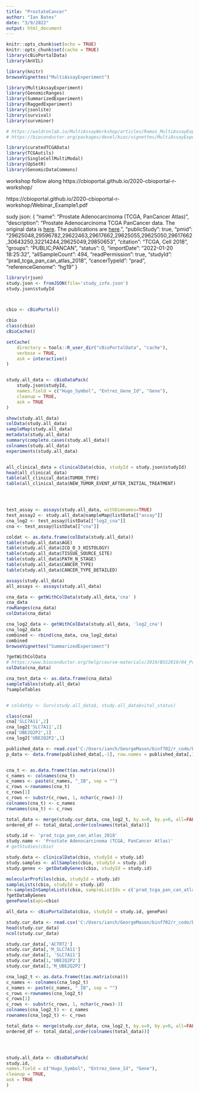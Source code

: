 ```yaml
---
title: "ProstateCancer"
author: "Ian Bates"
date: "3/9/2022"
output: html_document
---
```


```r
knitr::opts_chunk$set(echo = TRUE)
knitr::opts_chunk$set(cache = TRUE)
library(cBioPortalData)
library(AnVIL)

```

```r
library(knitr)
browseVignettes("MultiAssayExperiment")

```

```r

library(MultiAssayExperiment)
library(GenomicRanges)
library(SummarizedExperiment)
library(RaggedExperiment)
library(jsonlite)
library(survival)
library(survminer)


```
```r
# https://waldronlab.io/MultiAssayWorkshop/articles/Ramos_MultiAssayExperiment.html
# https://bioconductor.org/packages/devel/bioc/vignettes/MultiAssayExperiment/inst/doc/QuickStartMultiAssay.htmlA

library(curatedTCGAData)
library(TCGAutils)
library(SingleCellMultiModal)
library(UpSetR)
library(GenomicDataCommons)
```

workshop follow along
https://cbioportal.github.io/2020-cbioportal-r-workshop/

https://cbioportal.github.io/2020-cbioportal-r-workshop/Webinar_Example1.pdf


sudy json:
{
    "name": "Prostate Adenocarcinoma (TCGA, PanCancer Atlas)",
    "description": "Prostate Adenocarcinoma TCGA PanCancer data. The original data is <a href=\"https://gdc.cancer.gov/about-data/publications/pancanatlas\">here</a>. The publications are <a href=\"https://www.cell.com/pb-assets/consortium/pancanceratlas/pancani3/index.html\">here</a>.",
    "publicStudy": true,
    "pmid": "29625048,29596782,29622463,29617662,29625055,29625050,29617662,30643250,32214244,29625049,29850653",
    "citation": "TCGA, Cell 2018",
    "groups": "PUBLIC;PANCAN",
    "status": 0,
    "importDate": "2022-01-20 18:25:32",
    "allSampleCount": 494,
    "readPermission": true,
    "studyId": "prad_tcga_pan_can_atlas_2018",
    "cancerTypeId": "prad",
    "referenceGenome": "hg19"
}
```r
library(rjson)
study.json <- fromJSON(file='study_info.json')
study.json$studyId




```

```r
cbio <- cBioPortal()

cbio
class(cbio)
cBioCache()

setCache(
    directory = tools::R_user_dir("cBioPortalData", "cache"),
    verbose = TRUE,
    ask = interactive()
)


study.all_data <- cBioDataPack(
    study.json$studyId,
    names.field = c("Hugo_Symbol", "Entrez_Gene_Id", "Gene"),
    cleanup = TRUE,
    ask = TRUE
)
```




```r
show(study.all_data)
colData(study.all_data)
sampleMap(study.all_data)
metadata(study.all_data)
summary(complete.cases(study.all_data))
colnames(study.all_data)
experiments(study.all_data)


all_clinical_data = clinicalData(cbio, studyId = study.json$studyId)
head(all_clinical_data)
table(all_clinical_data$TUMOR_TYPE)
table(all_clinical_data$NEW_TUMOR_EVENT_AFTER_INITIAL_TREATMENT)




test_assay <- assays(study.all_data, withDimnames=TRUE)
test_assay2 <- study.all_data@sampleMap@listData[["assay"]]
cna_log2 <- test_assay@listData[["log2_cna"]]
cna <- test_assay@listData[["cna"]]

coldat <- as.data.frame(colData(study.all_data))
table(study.all_data$AGE)
table(study.all_data$ICD_O_3_HISTOLOGY)
table(study.all_data$TISSUE_SOURCE_SITE)
table(study.all_data$PATH_N_STAGE)
table(study.all_data$CANCER_TYPE)
table(study.all_data$CANCER_TYPE_DETAILED)

assays(study.all_data)
all_assays <- assays(study.all_data)

cna_data <- getWithColData(study.all_data,'cna' )
cna_data
rowRanges(cna_data)
colData(cna_data)

cna_log2_data <- getWithColData(study.all_data, 'log2_cna')
cna_log2_data
combined <- rbind(cna_data, cna_log2_data)
combined
browseVignettes("SummarizedExperiment")

?getWithColData
# https://www.bioconductor.org/help/course-materials/2019/BSS2019/04_Practical_CoreApproachesInBioconductor.html
colData(cna_data)

cna_test_data <- as.data.frame(cna_data)
sampleTables(study.all_data)
?sampleTables


# coldat$y <- Surv(study.all_data$, study.all_data$vital_status)

class(cna)
cna['SLC7A11',2]
cna_log2['SLC7A11',2]
cna['UBE2Q2P2',1]
cna_log2['UBE2Q2P2',1]

```
```r
published_data <- read.csv('C:/Users/ianch/GeorgeMason/binf702/r_code/binf702/finalProject/data_curated_trans.csv')
p_data <- data.frame(published_data[,-1], row.names = published_data[,1])


cna_t <- as.data.frame(t(as.matrix(cna)))
c_names <- colnames(cna_t)
c_names <- paste(c_names, "_IB", sep = "")
c_rows <-rownames(cna_t)
c_rows[1]
c_rows <- substr(c_rows, 1, nchar(c_rows)-3)
colnames(cna_t) <- c_names
rownames(cna_t) <- c_rows

total_data <- merge(study.cur_data, cna_log2_t, by.x=0, by.y=0, all=FALSE)
ordered_df <- total_data[,order(colnames(total_data))]

```



```r

study.id <- 'prad_tcga_pan_can_atlas_2018'
study.name <- 'Prostate Adenocarcinoma (TCGA, PanCancer Atlas)'
# getStudies(cbio)

study.data <- clinicalData(cbio, studyId = study.id)
study.samples <- allSamples(cbio, studyId = study.id)
study.genes <- getDataByGenes(cbio, studyId = study.id)

molecularProfiles(cbio, studyId = study.id)
sampleLists(cbio, studyId = study.id)
t<-samplesInSampleLists(cbio, sampleListIds = c('prad_tcga_pan_can_atlas_2018_all'))
?getDataByGenes
genePanels(api=cbio)

all_data <- cBioPortalData(cbio, studyId = study.id, genePan)

study.cur_data <- read.csv('C:/Users/ianch/GeorgeMason/binf702/r_code/binf702/finalProject/data_curated_trans.csv')
head(study.cur_data)
ncol(study.cur_data)

study.cur_data[,'ACTRT2']
study.cur_data[,'M_SLC7A11']
study.cur_data[1, 'SLC7A11']
study.cur_data[1,'UBE2Q2P2']
study.cur_data[1,'M_UBE2Q2P2']

cna_log2_t <- as.data.frame(t(as.matrix(cna)))
c_names <- colnames(cna_log2_t)
c_names <- paste(c_names, "_IB", sep = "")
c_rows <-rownames(cna_log2_t)
c_rows[1]
c_rows <- substr(c_rows, 1, nchar(c_rows)-3)
colnames(cna_log2_t) <- c_names
rownames(cna_log2_t) <- c_rows

total_data <- merge(study.cur_data, cna_log2_t, by.x=0, by.y=0, all=FALSE)
ordered_df <- total_data[,order(colnames(total_data))]




study.all_data <- cBioDataPack(
study.id,
names.field = c("Hugo_Symbol", "Entrez_Gene_Id", "Gene"),
cleanup = TRUE,
ask = TRUE
)
```

